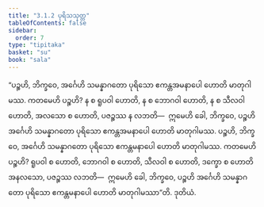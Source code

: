 ```yaml
---
title: "3.1.2 ပုရိသသုတ္တ"
tableOfContents: false
sidebar:
  order: 7
type: "tipitaka"
basket: "su"
book: "sala"
---
```



<DynamicBreadcrumb />

<Division number="281" book="sala">

<Paragraph number="1241" book="sala">
“ပဉ္စဟိ, ဘိက္ခဝေ, အင်္ဂေဟိ သမန္နာဂတော ပုရိသော ဧကန္တအမနာပေါ ဟောတိ မာတုဂါမဿ. ကတမေဟိ ပဉ္စဟိ? န စ ရူပဝါ ဟောတိ, န စ ဘောဂဝါ ဟောတိ, န စ သီလဝါ ဟောတိ, အလသော စ ဟောတိ, ပဇဉ္စဿ န လဘတိ—  ဣမေဟိ ခေါ, ဘိက္ခဝေ, ပဉ္စဟိ အင်္ဂေဟိ သမန္နာဂတော ပုရိသော ဧကန္တအမနာပေါ ဟောတိ မာတုဂါမဿ. ပဉ္စဟိ, ဘိက္ခဝေ, အင်္ဂေဟိ သမန္နာဂတော ပုရိသော ဧကန္တမနာပေါ ဟောတိ မာတုဂါမဿ. ကတမေဟိ ပဉ္စဟိ? ရူပဝါ စ ဟောတိ, ဘောဂဝါ စ ဟောတိ, သီလဝါ စ ဟောတိ, ဒက္ခော စ ဟောတိ အနလသော, ပဇဉ္စဿ လဘတိ—  ဣမေဟိ ခေါ, ဘိက္ခဝေ, ပဉ္စဟိ အင်္ဂေဟိ သမန္နာဂတော ပုရိသော ဧကန္တမနာပေါ ဟောတိ မာတုဂါမဿာ”တိ.

</Paragraph>
</Division>

<Paragraph number="1242" type="center" book="sala">
ဒုတိယံ.
</Paragraph>